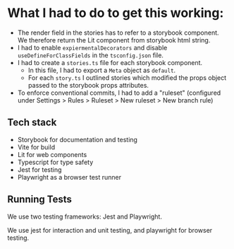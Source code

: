 # What I had to do to get this working:

- The render field in the stories has to refer to a storybook component.
  We therefore return the Lit component from storybook html string.
- I had to enable `expiermentalDecorators` and disable `useDefineForClassFields`
  in the `tsconfig.json` file.
- I had to create a `stories.ts` file for each storybook component.
  - In this file, I had to export a `Meta` object as `default`.
  - For each `story.ts` I outlined stories which modified the props
    object passed to the storybook props attributes.
- To enforce conventional commits, I had to add a "ruleset" (configured under
  Settings > Rules > Ruleset > New ruleset > New branch rule)

## Tech stack

- Storybook for documentation and testing
- Vite for build
- Lit for web components
- Typescript for type safety
- Jest for testing
- Playwright as a browser test runner

## Running Tests

We use two testing frameworks: Jest and Playwright.

We use jest for interaction and unit testing, and playwright for browser testing.
